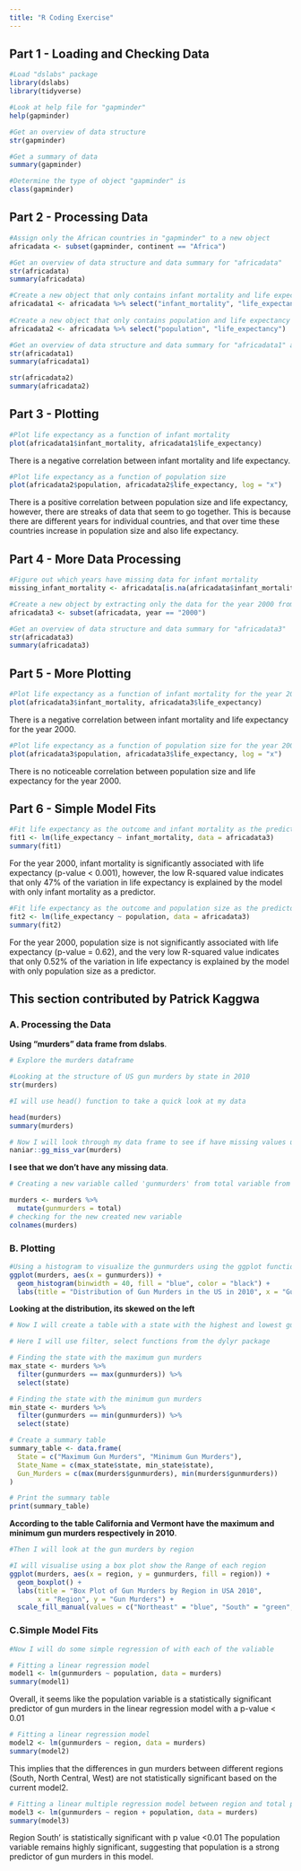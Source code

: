 ```yaml
---
title: "R Coding Exercise"
---
```


## Part 1 - Loading and Checking Data

```r
#Load "dslabs" package
library(dslabs)
library(tidyverse)

#Look at help file for "gapminder"
help(gapminder)

#Get an overview of data structure
str(gapminder)

#Get a summary of data
summary(gapminder)

#Determine the type of object "gapminder" is
class(gapminder)
```

## Part 2 - Processing Data

```r
#Assign only the African countries in "gapminder" to a new object
africadata <- subset(gapminder, continent == "Africa")

#Get an overview of data structure and data summary for "africadata"
str(africadata)
summary(africadata)

#Create a new object that only contains infant mortality and life expectancy
africadata1 <- africadata %>% select("infant_mortality", "life_expectancy")
  
#Create a new object that only contains population and life expectancy
africadata2 <- africadata %>% select("population", "life_expectancy")

#Get an overview of data structure and data summary for "africadata1" and "africadata2"
str(africadata1)
summary(africadata1)

str(africadata2)
summary(africadata2)
```

## Part 3 - Plotting

```r
#Plot life expectancy as a function of infant mortality
plot(africadata1$infant_mortality, africadata1$life_expectancy)
```

There is a negative correlation between infant mortality and life expectancy.

```r
#Plot life expectancy as a function of population size
plot(africadata2$population, africadata2$life_expectancy, log = "x")
```

There is a positive correlation between population size and life expectancy, however, there are streaks of data that seem to go together. This is because there are different years for individual countries, and that over time these countries increase in population size and also life expectancy.

## Part 4 - More Data Processing

```r
#Figure out which years have missing data for infant mortality
missing_infant_mortality <- africadata[is.na(africadata$infant_mortality),]

#Create a new object by extracting only the data for the year 2000 from "africadata"
africadata3 <- subset(africadata, year == "2000")

#Get an overview of data structure and data summary for "africadata3"
str(africadata3)
summary(africadata3)
```

## Part 5 - More Plotting

```r
#Plot life expectancy as a function of infant mortality for the year 2000
plot(africadata3$infant_mortality, africadata3$life_expectancy)
```

There is a negative correlation between infant mortality and life expectancy for the year 2000.

```r
#Plot life expectancy as a function of population size for the year 2000
plot(africadata3$population, africadata3$life_expectancy, log = "x")
```

There is no noticeable correlation between population size and life expectancy for the year 2000.

## Part 6 - Simple Model Fits

```r
#Fit life expectancy as the outcome and infant mortality as the predictor
fit1 <- lm(life_expectancy ~ infant_mortality, data = africadata3)
summary(fit1)
```

For the year 2000, infant mortality is significantly associated with life expectancy (p-value \< 0.001), however, the low R-squared value indicates that only 47% of the variation in life expectancy is explained by the model with only infant mortality as a predictor.

```r
#Fit life expectancy as the outcome and population size as the predictor
fit2 <- lm(life_expectancy ~ population, data = africadata3)
summary(fit2)
```

For the year 2000, population size is not significantly associated with life expectancy (p-value = 0.62), and the very low R-squared value indicates that only 0.52% of the variation in life expectancy is explained by the model with only population size as a predictor.

## **This section contributed by Patrick Kaggwa**

### A. Processing the Data 

**Using "murders" data frame from dslabs**.

```r
# Explore the murders dataframe

#Looking at the structure of US gun murders by state in 2010
str(murders)

#I will use head() function to take a quick look at my data

head(murders)
summary(murders)
```

```r
# Now I will look through my data frame to see if have missing values using naniar from naniar package
naniar::gg_miss_var(murders)
```

**I see that we don't have any missing data**.

```r

# Creating a new variable called 'gunmurders' from total variable from murders data frame

murders <- murders %>% 
  mutate(gunmurders = total)
# checking for the new created new variable
colnames(murders)
```

### B. Plotting 

```r

#Using a histogram to visualize the gunmurders using the ggplot function from the ggplot2 package
ggplot(murders, aes(x = gunmurders)) +
  geom_histogram(binwidth = 40, fill = "blue", color = "black") +
  labs(title = "Distribution of Gun Murders in the US in 2010", x = "Gun Murders", y = "Frequency")

```

**Looking at the distribution, its skewed on the left**

```r
# Now I will create a table with a state with the highest and lowest gun murders

# Here I will use filter, select functions from the dylyr package

# Finding the state with the maximum gun murders
max_state <- murders %>%
  filter(gunmurders == max(gunmurders)) %>%
  select(state)

# Finding the state with the minimum gun murders
min_state <- murders %>%
  filter(gunmurders == min(gunmurders)) %>%
  select(state)

# Create a summary table
summary_table <- data.frame(
  State = c("Maximum Gun Murders", "Minimum Gun Murders"),
  State_Name = c(max_state$state, min_state$state),
  Gun_Murders = c(max(murders$gunmurders), min(murders$gunmurders))
)

# Print the summary table
print(summary_table)
```

**According to the table California and Vermont have the maximum and minimum gun murders respectively in 2010**.

```r
#Then I will look at the gun murders by region  

#I will visualise using a box plot show the Range of each region
ggplot(murders, aes(x = region, y = gunmurders, fill = region)) +
  geom_boxplot() +
  labs(title = "Box Plot of Gun Murders by Region in USA 2010",
       x = "Region", y = "Gun Murders") +
  scale_fill_manual(values = c("Northeast" = "blue", "South" = "green", "North Central" = "red", "West" = "purple"))

```

### C.Simple Model Fits

```r
#Now I will do some simple regression of with each of the valiable 

# Fitting a linear regression model
model1 <- lm(gunmurders ~ population, data = murders)
summary(model1)
```

Overall, it seems like the population variable is a statistically significant predictor of gun murders in the linear regression model with a p-value \< 0.01

```r
# Fitting a linear regression model
model2 <- lm(gunmurders ~ region, data = murders)
summary(model2)
```

This implies that the differences in gun murders between different regions (South, North Central, West) are not statistically significant based on the current model2.

```r
# Fitting a linear multiple regression model between region and total population 
model3 <- lm(gunmurders ~ region + population, data = murders)
summary(model3)
```

Region South' is statistically significant with p value \<0.01 The population variable remains highly significant, suggesting that population is a strong predictor of gun murders in this model.
